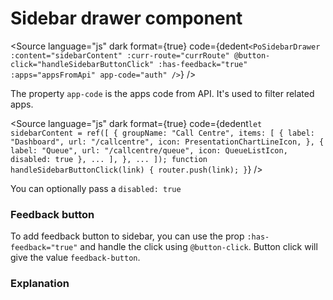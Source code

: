 # Sidebar drawer component




<Meta of={PoSidebarDrawerStories} />

<Story of={PoSidebarDrawerStories.SidebarDrawer} />

<Source
	language="js"
	dark
	format={true}
	code={dedent`
    <PoSidebarDrawer
			:content="sidebarContent"
      :curr-route="currRoute"
			@button-click="handleSidebarButtonClick"
			:has-feedback="true"
			:apps="appsFromApi"
			app-code="auth"
		/>
  `}
/>

The property `app-code` is the apps code from API. It's used to filter related apps.

<Source
	language="js"
	dark
	format={true}
	code={dedent`
    let sidebarContent = ref([
      {
        groupName: "Call Centre",
        items: [
          {
            label: "Dashboard",
            url: "/callcentre",
            icon: PresentationChartLineIcon,
          },
          {
            label: "Queue",
            url: "/callcentre/queue",
            icon: QueueListIcon,
            disabled: true
          },
          ...
        ],
      },
      ...
    ]);
    function handleSidebarButtonClick(link) {
        router.push(link);
    }
  `}
/>

You can optionally pass a `disabled: true`

### Feedback button

To add feedback button to sidebar, you can use the prop `:has-feedback="true"` and handle the click using `@button-click`. Button click will give the value `feedback-button`.

### Explanation

<ArgTypes of={PoSidebarDrawerStories} />
